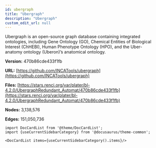 ```yaml
---
id: ubergraph
title: "Ubergraph"
description: "Ubergraph"
custom_edit_url: null
---
```





Ubergraph is an open-source graph database containing integrated ontologies, including Gene Ontology (GO), Chemical Entities of Biological Interest (ChHEBI), Human Phenotype Ontology (HPO), and the Uber-anatomy ontology (Uberon)’s anatomical ontology.

**Version:** 470b86cde433f1fb

**URL:** [https://github.com/INCATools/ubergraph](https://github.com/INCATools/ubergraph)

**Files:** [https://stars.renci.org/var/plater/bl-4.2.0/UbergraphRedundant_Automat/470b86cde433f1fb](https://stars.renci.org/var/plater/bl-4.2.0/UbergraphRedundant_Automat/470b86cde433f1fb)

**Nodes:** 3,138,576

**Edges:** 151,050,736





```mdx-code-block
import DocCardList from '@theme/DocCardList';
import {useCurrentSidebarCategory} from '@docusaurus/theme-common';

<DocCardList items={useCurrentSidebarCategory().items}/>
```
      